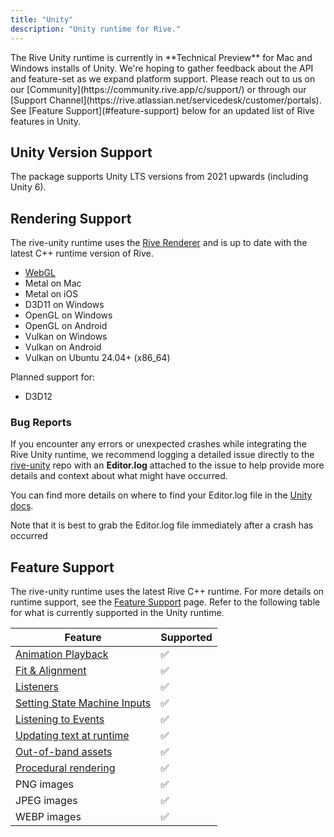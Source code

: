 ```yaml
---
title: "Unity"
description: "Unity runtime for Rive."
---
```


<Note>
  The Rive Unity runtime is currently in **Technical Preview** for Mac and Windows installs of Unity. We're hoping to gather feedback about the API and feature-set as we expand platform support. Please reach out to us on our [Community](https://community.rive.app/c/support/) or through our [Support Channel](https://rive.atlassian.net/servicedesk/customer/portals).
</Note>

<Note>
  See [Feature Support](#feature-support) below for an updated list of Rive features in Unity.
</Note>


## Unity Version Support

The package supports Unity LTS versions from 2021 upwards (including Unity 6).

## Rendering Support

The rive-unity runtime uses the [Rive Renderer](https://rive.app/renderer) and is up to date with the latest C\+\+ runtime version of Rive.

- [WebGL](https://github.com/rive-app/rive-unity/blob/main/WEBGL.md)
- Metal on Mac
- Metal on iOS
- D3D11 on Windows
- OpenGL on Windows
- OpenGL on Android
- Vulkan on Windows
- Vulkan on Android
- Vulkan on Ubuntu 24.04+ (x86_64)

Planned support for:

- D3D12

### Bug Reports

If you encounter any errors or unexpected crashes while integrating the Rive Unity runtime, we recommend logging a detailed issue directly to the [rive-unity](https://github.com/rive-app/rive-unity/issues) repo with an **Editor.log** attached to the issue to help provide more details and context about what might have occurred.

You can find more details on where to find your Editor.log file in the [Unity docs](https://docs.unity3d.com/Manual/LogFiles.html).

<Note>
  Note that it is best to grab the Editor.log file immediately after a crash has occurred
</Note>

## Feature Support

The rive-unity runtime uses the latest Rive C\+\+ runtime. For more details on runtime support, see the [Feature Support](/feature-support) page. Refer to the following table for what is currently supported in the Unity runtime.

| **Feature**                                        | **Supported** |
| -------------------------------------------------- | ------------- |
| [Animation Playback](/runtimes/animation-playback) | ✅             |
| [Fit & Alignment​](/runtimes/layout#fit)           | ✅             |
| [Listeners​](/game-runtimes/unity/listeners)                          | ✅             |
| [Setting State Machine Inputs​](/runtimes/inputs)  | ✅             |
| [Listening to Events](/runtimes/rive-events)               | ✅             |
| [Updating text at runtime](/runtimes/text)         | ✅             |
| [Out-of-band assets](/runtimes/loading-assets)             | ✅             |
| [Procedural rendering](/game-runtimes/unity/procedural-rendering)     | ✅             |
| PNG images                                         | ✅             |
| JPEG images                                        | ✅             |
| WEBP images                                        | ✅             |